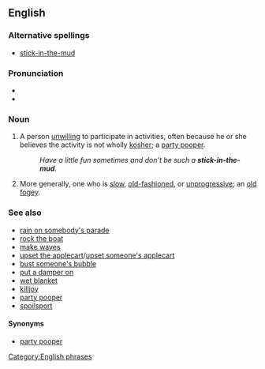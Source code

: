{{was wotd|2008|April|2}}
==English==

===Alternative spellings===
* [[stick-in-the-mud]]

===Pronunciation===
* {{IPA|/ˈstɪk.ɪn.ðəˌmʌd/}}
* {{audio|en-us-stick in the mud.ogg|Audio (US)}}

===Noun===
{{en-noun|sg=[[stick]] [[in]] [[the]] [[mud]]|pl=sticks in the mud|pl2=stick in the muds}}

# {{idiom}} A person [[unwilling]] to participate in activities, often because he or she believes the activity is not wholly [[kosher]]; a  [[party pooper]].
#: ''Have a little fun sometimes and don't be such a '''stick-in-the-mud'''.''
# {{idiom}} More generally, one who is [[slow]], [[old-fashioned]], or [[unprogressive]]; an [[old fogey]].

===See also===
* [[rain on somebody's parade]]
* [[rock the boat]]
* [[make waves]]
* [[upset the applecart]]/[[upset someone's applecart]]
* [[bust someone's bubble]]
* [[put a damper on]]
* [[wet blanket]]
* [[killjoy]]
* [[party pooper]]
* [[spoilsport]]

====Synonyms====
{{rfc-level|Synonyms at L4+ not in L3 POS section|lang=en}}
* {{sense|person unwilling to participate}} [[party pooper]]

[[Category:English phrases]]